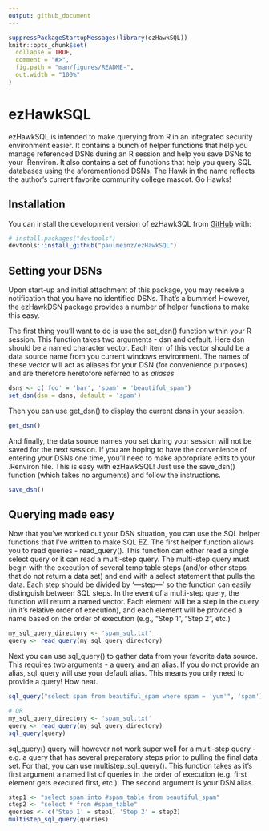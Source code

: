 ```yaml
---
output: github_document
---
```


<!-- README.md is generated from README.Rmd. Please edit that file -->

```r
suppressPackageStartupMessages(library(ezHawkSQL))
knitr::opts_chunk$set(
  collapse = TRUE,
  comment = "#>",
  fig.path = "man/figures/README-",
  out.width = "100%"
)
```

# ezHawkSQL

<!-- badges: start -->
<!-- badges: end -->

ezHawkSQL is intended to make querying from R in an integrated security environment easier. It contains a bunch of helper functions that help you manage referenced DSNs during an R session and help you save DSNs to your .Renviron. It also contains a set of functions that help you query SQL databases using the aforementioned DSNs. The Hawk in the name reflects the author's current favorite community college mascot. Go Hawks!

## Installation

You can install the development version of ezHawkSQL from [GitHub](https://github.com/) with:

``` r
# install.packages("devtools")
devtools::install_github("paulmeinz/ezHawkSQL")
```

## Setting your DSNs
Upon start-up and initial attachment of this package, you may receive a notification that you have no identified DSNs. That's a bummer! However, the ezHawkDSN package provides a number of helper functions to make this easy.

The first thing you'll want to do is use the set_dsn() function within your R session. This function takes two arguments - dsn and default. Here dsn should be a named character vector. Each item of this vector should be a data source name from you current windows environment. The names of these vector will act as aliases for your DSN (for convenience purposes) and are therefore heretofore referred to as *aliases* 

```r
dsns <- c('foo' = 'bar', 'spam' = 'beautiful_spam')
set_dsn(dsn = dsns, default = 'spam')
```

Then you can use get_dsn() to display the current dsns in your session.

```r
get_dsn()
```

And finally, the data source names you set during your session will not be saved for the next session. If you are hoping to have the convenience of entering your DSNs one time, you'll need to make appropriate edits to your .Renviron file. This is easy with ezHawkSQL! Just use the save_dsn() function (which takes no arguments) and follow the instructions.

```r
save_dsn()
```

## Querying made easy
Now that you've worked out your DSN situation, you can use the SQL helper functions that I've written to make SQL EZ. The first helper function allows you to read queries - read_query(). This function can either read a single select query or it can read a multi-step query. The multi-step query must begin with the execution of several temp table steps (and/or other steps that do not return a data set) and end with a select statement that pulls the data. Each step should be divided by '---step---' so the function can easily distinguish between SQL steps. In the event of a multi-step query, the function will return a named vector. Each element will be a step in the query (in it's relative order of execution), and each element will be provided a name based on the order of execution (e.g., "Step 1", "Step 2", etc.) 

```r
my_sql_query_directory <- 'spam_sql.txt'
query <- read_query(my_sql_query_directory)
```

Next you can use sql_query() to gather data from your favorite data source. This requires two arguments - a query and an alias. If you do not provide an alias, sql_query will use your default alias. This means you only need to provide a query! How neat.

```r
sql_query("select spam from beautiful_spam where spam = 'yum'", 'spam')

# OR
my_sql_query_directory <- 'spam_sql.txt'
query <- read_query(my_sql_query_directory)
sql_query(query)
```

sql_query() query will however not work super well for a multi-step query - e.g. a query that has several preparatory steps prior to pulling the final data set. For that, you can use multistep_sql_query(). This function takes as it's first argument a named list of queries in the order of execution (e.g. first element gets executed first, etc.). The second argument is your DSN alias.

```r
step1 <- "select spam into #spam_table from beautiful_spam"
step2 <- "select * from #spam_table"
queries <- c('Step 1' = step1, 'Step 2' = step2)
multistep_sql_query(queries)
```

